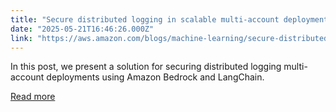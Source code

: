 ```yaml
---
title: "Secure distributed logging in scalable multi-account deployments using Amazon Bedrock and LangChain"
date: "2025-05-21T16:46:26.000Z"
link: "https://aws.amazon.com/blogs/machine-learning/secure-distributed-logging-in-scalable-multi-account-deployments-using-amazon-bedrock-and-langchain/"
---
```


In this post, we present a solution for securing distributed logging multi-account deployments using Amazon Bedrock and LangChain.

[Read more](https://aws.amazon.com/blogs/machine-learning/secure-distributed-logging-in-scalable-multi-account-deployments-using-amazon-bedrock-and-langchain/)
